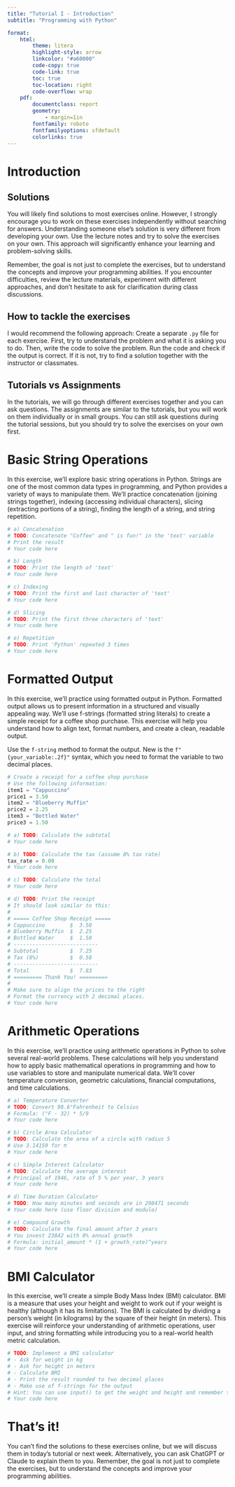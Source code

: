 ```yaml
---
title: "Tutorial I - Introduction"
subtitle: "Programming with Python"

format:
    html:
        theme: litera
        highlight-style: arrow
        linkcolor: "#a60000"
        code-copy: true
        code-link: true
        toc: true
        toc-location: right
        code-overflow: wrap
    pdf: 
        documentclass: report
        geometry:
            - margin=1in
        fontfamily: roboto
        fontfamilyoptions: sfdefault
        colorlinks: true
---
```


# Introduction

## Solutions
You will likely find solutions to most exercises online. However, I strongly encourage you to work on these exercises independently without searching for answers. Understanding someone else's solution is very different from developing your own. Use the lecture notes and try to solve the exercises on your own. This approach will significantly enhance your learning and problem-solving skills.

Remember, the goal is not just to complete the exercises, but to understand the concepts and improve your programming abilities. If you encounter difficulties, review the lecture materials, experiment with different approaches, and don't hesitate to ask for clarification during class discussions.

## How to tackle the exercises
I would recommend the following approach: Create a separate `.py` file for each exercise. First, try to understand the problem and what it is asking you to do. Then, write the code to solve the problem. Run the code and check if the output is correct. If it is not, try to find a solution together with the instructor or classmates.

## Tutorials vs Assignments
In the tutorials, we will go through different exercises together and you can ask questions. The assignments are similar to the tutorials, but you will work on them individually or in small groups. You can still ask questions during the tutorial sessions, but you should try to solve the exercises on your own first. 

# Basic String Operations
In this exercise, we'll explore basic string operations in Python. Strings are one of the most common data types in programming, and Python provides a variety of ways to manipulate them. We'll practice concatenation (joining strings together), indexing (accessing individual characters), slicing (extracting portions of a string), finding the length of a string, and string repetition.

```python
# a) Concatenation
# TODO: Concatenate "Coffee" and " is fun!" in the 'text' variable
# Print the result
# Your code here

# b) Length
# TODO: Print the length of 'text'
# Your code here

# c) Indexing
# TODO: Print the first and last character of 'text'
# Your code here

# d) Slicing
# TODO: Print the first three characters of 'text'
# Your code here

# e) Repetition
# TODO: Print 'Python' repeated 3 times
# Your code here

```

# Formatted Output
In this exercise, we'll practice using formatted output in Python. Formatted output allows us to present information in a structured and visually appealing way. We'll use f-strings (formatted string literals) to create a simple receipt for a coffee shop purchase. This exercise will help you understand how to align text, format numbers, and create a clean, readable output.

:::{.callout-tip}
Use the `f-string` method to format the output. New is the `f"{your_variable:.2f}"` syntax, which you need to format the variable to two decimal places.
:::

```python
# Create a receipt for a coffee shop purchase
# Use the following information:
item1 = "Cappuccino"
price1 = 3.50
item2 = "Blueberry Muffin"
price2 = 2.25
item3 = "Bottled Water"
price3 = 1.50

# a) TODO: Calculate the subtotal
# Your code here

# b) TODO: Calculate the tax (assume 8% tax rate)
tax_rate = 0.08
# Your code here

# c) TODO: Calculate the total
# Your code here

# d) TODO: Print the receipt 
# It should look similar to this:
#
# ===== Coffee Shop Receipt =====
# Cappuccino        $  3.50
# Blueberry Muffin  $  2.25
# Bottled Water     $  1.50
# ---------------------------
# Subtotal          $  7.25
# Tax (8%)          $  0.58
# ---------------------------
# Total             $  7.83
# ========= Thank You! =========
#
# Make sure to align the prices to the right
# Format the currency with 2 decimal places.
# Your code here
```

# Arithmetic Operations
In this exercise, we'll practice using arithmetic operations in Python to solve several real-world problems. These calculations will help you understand how to apply basic mathematical operations in programming and how to use variables to store and manipulate numerical data. We'll cover temperature conversion, geometric calculations, financial computations, and time calculations.

```python
# a) Temperature Converter
# TODO: Convert 98.6°Fahrenheit to Celsius
# Formula: (°F - 32) * 5/9
# Your code here

# b) Circle Area Calculator
# TODO: Calculate the area of a circle with radius 5
# Use 3.14159 for π
# Your code here

# c) Simple Interest Calculator
# TODO: Calculate the average interest
# Principal of 1946, rate of 5 % per year, 3 years
# Your code here

# d) Time Duration Calculator
# TODO: How many minutes and seconds are in 298471 seconds
# Your code here (use floor division and modulo)

# e) Compound Growth
# TODO: Calculate the final amount after 3 years
# You invest 23842 with 8% annual growth
# Formula: initial_amount * (1 + growth_rate)^years
# Your code here
```

# BMI Calculator
In this exercise, we'll create a simple Body Mass Index (BMI) calculator. BMI is a measure that uses your height and weight to work out if your weight is healthy (although it has its limitations). The BMI is calculated by dividing a person's weight (in kilograms) by the square of their height (in meters). This exercise will reinforce your understanding of arithmetic operations, user input, and string formatting while introducing you to a real-world health metric calculation.

```python
# TODO: Implement a BMI calculator
# - Ask for weight in kg
# - Ask for height in meters
# - Calculate BMI
# - Print the result rounded to two decimal places
# - Make use of f-strings for the output
# Hint: You can use input() to get the weight and height and remember the type of the variables!
# Your code here
```

# That's it!
You can't find the solutions to these exercises online, but we will discuss them in today's tutorial or next week. Alternatively, you can ask ChatGPT or Claude to explain them to you. Remember, the goal is not just to complete the exercises, but to understand the concepts and improve your programming abilities.
